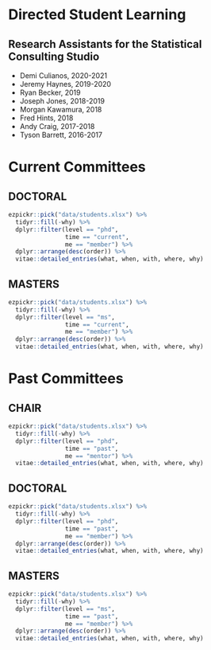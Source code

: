 \clearpage

# Directed Student Learning 


## **Research Assistants for the Statistical Consulting Studio**

* Demi Culianos, 2020-2021
* Jeremy Haynes, 2019-2020
* Ryan Becker, 2019
* Joseph Jones, 2018-2019
* Morgan Kawamura, 2018
* Fred Hints, 2018
* Andy Craig, 2017-2018
* Tyson Barrett, 2016-2017


\vspace{7 mm}


# Current Committees

## **DOCTORAL**

```{r phd_current_member}
ezpickr::pick("data/students.xlsx") %>%
  tidyr::fill(-why) %>%
  dplyr::filter(level == "phd",
                time == "current",
                me == "member") %>% 
  dplyr::arrange(desc(order)) %>% 
  vitae::detailed_entries(what, when, with, where, why)
```


\vspace{7 mm}


## **MASTERS**

```{r ms_current_member}
ezpickr::pick("data/students.xlsx") %>%
  tidyr::fill(-why) %>%
  dplyr::filter(level == "ms",
                time == "current",
                me == "member") %>% 
  dplyr::arrange(desc(order)) %>% 
  vitae::detailed_entries(what, when, with, where, why)
```


    
\vspace{7 mm}

# Past Committees

## **CHAIR**

```{r phd_past_chair}
ezpickr::pick("data/students.xlsx") %>%
  tidyr::fill(-why) %>%
  dplyr::filter(level == "phd",
                time == "past",
                me == "mentor") %>% 
  vitae::detailed_entries(what, when, with, where, why)
```


\vspace{7 mm}

    
## **DOCTORAL**

```{r phd_past_member}
ezpickr::pick("data/students.xlsx") %>%
  tidyr::fill(-why) %>%
  dplyr::filter(level == "phd",
                time == "past",
                me == "member") %>% 
  dplyr::arrange(desc(order)) %>% 
  vitae::detailed_entries(what, when, with, where, why)
```

    
\vspace{7 mm}

## **MASTERS**


```{r ms_past_member}
ezpickr::pick("data/students.xlsx") %>%
  tidyr::fill(-why) %>%
  dplyr::filter(level == "ms",
                time == "past",
                me == "member") %>% 
  dplyr::arrange(desc(order)) %>% 
  vitae::detailed_entries(what, when, with, where, why)
```

